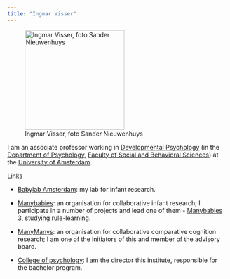```yaml
---
title: "Ingmar Visser"
---
```


![Ingmar Visser, foto Sander Nieuwenhuys](data/portraitLandscape.png){fig-align="center" width="227"}

I am an associate professor working in [Developmental Psychology](https://psyres.uva.nl/content/research-groups/programme-group-developmental-psychology/programme-group-developmental-psychology.html) (in the [Department of Psychology](https://www.uva.nl/en/about-the-uva/organisation/faculties/faculty-of-social-and-behavioural-sciences/organisation/disciplines/psychology.html), [Faculty of Social and Behavioral Sciences](https://www.uva.nl/over-de-uva/organisatie/faculteiten/faculteit-der-maatschappij-en-gedragswetenschappen/faculteit-der-maatschappij-en-gedragswetenschappen.html)) at the [University of Amsterdam](uva.nl).

Links

-   [Babylab Amsterdam](https://babylabamsterdam.nl/): my lab for infant research.

-   [Manybabies](https://manybabies.org/): an organisation for collaborative infant research; I participate in a number of projects and lead one of them - [Manybabies 3](https://manybabies.org/MB3/), studying rule-learning.

-   [ManyManys](https://manymanys.github.io/): an organisation for collaborative comparative cognition research; I am one of the initiators of this and member of the advisory board.

-   [College of psychology](https://www.uva.nl/shared-content/programmas/en/bachelors/psychology/psychology.html): I am the director this institute, responsible for the bachelor program.
